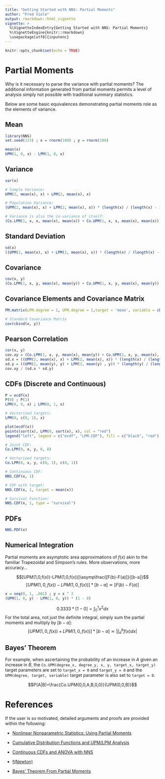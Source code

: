 ---
title: "Getting Started with NNS: Partial Moments"
author: "Fred Viole"
output: rmarkdown::html_vignette
vignette: >
  %\VignetteIndexEntry{Getting Started with NNS: Partial Moments}
  %\VignetteEngine{knitr::rmarkdown}
  \usepackage[utf8]{inputenc}
---

```{r setup, include=FALSE}
knitr::opts_chunk$set(echo = TRUE)
```

# Partial Moments

Why is it necessary to parse the variance with partial moments?  The additional information generated from partial moments permits a level of analysis simply not possible with traditional summary statistics.

Below are some basic equivalences demonstrating partial moments role as the elements of variance.

## Mean
```{r mean, message=FALSE}
library(NNS)
set.seed(123) ; x = rnorm(100) ; y = rnorm(100)

mean(x)
UPM(1, 0, x) - LPM(1, 0, x)
```

## Variance
```{r variance}
var(x)

# Sample Variance:
UPM(2, mean(x), x) + LPM(2, mean(x), x)

# Population Variance:
(UPM(2, mean(x), x) + LPM(2, mean(x), x)) * (length(x) / (length(x) - 1))

# Variance is also the co-variance of itself:
(Co.LPM(1, x, x, mean(x), mean(x)) + Co.UPM(1, x, x, mean(x), mean(x)) - D.LPM(1, 1, x, x, mean(x), mean(x)) - D.UPM(1, 1, x, x, mean(x), mean(x))) * (length(x) / (length(x) - 1))
```


## Standard Deviation
```{r stdev}
sd(x)
((UPM(2, mean(x), x) + LPM(2, mean(x), x)) * (length(x) / (length(x) - 1))) ^ .5
```

## Covariance
```{r covariance}
cov(x, y)
(Co.LPM(1, x, y, mean(x), mean(y)) + Co.UPM(1, x, y, mean(x), mean(y)) - D.LPM(1, 1, x, y, mean(x), mean(y)) - D.UPM(1, 1, x, y, mean(x), mean(y))) * (length(x) / (length(x) - 1))
```

## Covariance Elements and Covariance Matrix
```{r cov_dec, warning=FALSE}
PM.matrix(LPM.degree = 1, UPM.degree = 1,target = 'mean', variable = cbind(x, y), pop.adj = TRUE, ncores = 1)

# Standard Covariance Matrix
cov(cbind(x, y))
```

## Pearson Correlation
```{r pearson}
cor(x, y)
cov.xy = (Co.LPM(1, x, y, mean(x), mean(y)) + Co.UPM(1, x, y, mean(x), mean(y)) - D.LPM(1, 1, x, y, mean(x), mean(y)) - D.UPM(1, 1, x, y, mean(x), mean(y))) * (length(x) / (length(x) - 1))
sd.x = ((UPM(2, mean(x), x) + LPM(2, mean(x), x)) * (length(x) / (length(x) - 1))) ^ .5
sd.y = ((UPM(2, mean(y), y) + LPM(2, mean(y) , y)) * (length(y) / (length(y) - 1))) ^ .5
cov.xy / (sd.x * sd.y)
```

## CDFs (Discrete and Continuous)
```{r cdfs,fig.align="center",fig.width=5,fig.height=3, results='hide'}
P = ecdf(x)
P(0) ; P(1)
LPM(0, 0, x) ; LPM(0, 1, x)

# Vectorized targets:
LPM(0, c(0, 1), x)

plot(ecdf(x))
points(sort(x), LPM(0, sort(x), x), col = "red")
legend("left", legend = c("ecdf", "LPM.CDF"), fill = c("black", "red"), border = NA, bty = "n")

# Joint CDF:
Co.LPM(0, x, y, 0, 0)

# Vectorized targets:
Co.LPM(0, x, y, c(0, 1), c(0, 1))

# Continuous CDF:
NNS.CDF(x, 1)

# CDF with target:
NNS.CDF(x, 1, target = mean(x))

# Survival Function:
NNS.CDF(x, 1, type = "survival")
```


## PDFs
```{r pdfs,fig.align="center",fig.width=5,fig.height=3, rows.print = 10, results='hide'}
NNS.PDF(x)
```

## Numerical Integration
Partial moments are asymptotic area approximations of $f(x)$ akin to the familiar Trapezoidal and Simpson's rules.  More observations, more accuracy...

$$[UPM(1,0,f(x))-LPM(1,0,f(x))]\asymp\frac{[F(b)-F(a)]}{[b-a]}$$
$$[UPM(1,0,f(x))-LPM(1,0,f(x))] *[b-a] \asymp[F(b)-F(a)]$$

```{r numerical integration}
x = seq(0, 1, .001) ; y = x ^ 2
(UPM(1, 0, y) - LPM(1, 0, y)) * (1 - 0)
```

$$0.3333 * [1-0] = \int_{0}^{1} x^2 dx$$
For the total area, not just the definite integral, simply sum the partial moments and multiply by $[b - a]$:
$$[UPM(1,0,f(x))+LPM(1,0,f(x))] *[b-a]\asymp\left\lvert{\int_{a}^{b} f(x)dx}\right\rvert$$

## Bayes' Theorem
For example, when ascertaining the probability of an increase in $A$ given an increase in $B$, the `Co.UPM(degree_x, degree_y, x, y, target_x, target_y)` target parameters are set to `target_x = 0` and `target_y = 0` and the `UPM(degree, target, variable)` target parameter is also set to `target = 0`.

$$P(A|B)=\frac{Co.UPM(0,0,A,B,0,0)}{UPM(0,0,B)}$$

# References
If the user is so motivated, detailed arguments and proofs are provided within the following:

* [Nonlinear Nonparametric Statistics: Using Partial Moments](https://www.amazon.com/dp/1490523995/ref=cm_sw_su_dp)

* [Cumulative Distribution Functions and UPM/LPM Analysis](https://www.ssrn.com/abstract=2148482)

* [Continuous CDFs and ANOVA with NNS](https://www.ssrn.com/abstract=3007373)

* [f(Newton)](https://www.ssrn.com/abstract=2186471)

* [Bayes' Theorem From Partial Moments](https://www.ssrn.com/abstract=3457377)
